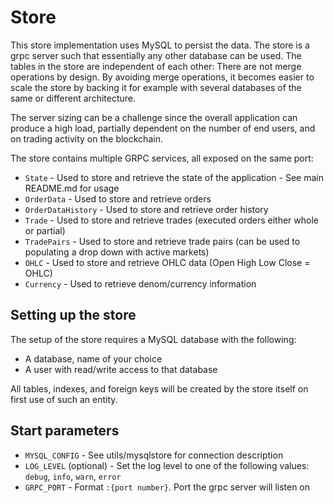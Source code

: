 # Store

This store implementation uses MySQL to persist the data. The store is a grpc server such that essentially any other database can be used.
The tables in the store are independent of each other: There are not merge operations by design. By avoiding merge operations, it becomes easier to scale the store by backing it for example with several databases of the same or different architecture.

The server sizing can be a challenge since the overall application can produce a high load, partially dependent on the number of end users, and on trading activity on the blockchain.

The store contains multiple GRPC services, all exposed on the same port:

- `State` - Used to store and retrieve the state of the application - See main README.md for usage
- `OrderData` - Used to store and retrieve orders
- `OrderDataHistory` - Used to store and retrieve order history
- `Trade` - Used to store and retrieve trades (executed orders either whole or partial)
- `TradePairs` - Used to store and retrieve trade pairs (can be used to populating a drop down with active markets)
- `OHLC` - Used to store and retrieve OHLC data (Open High Low Close = OHLC)
- `Currency` - Used to retrieve denom/currency information

## Setting up the store

The setup of the store requires a MySQL database with the following:

- A database, name of your choice
- A user with read/write access to that database

All tables, indexes, and foreign keys will be created by the store itself on first use of such an entity.

## Start parameters

- `MYSQL_CONFIG` - See utils/mysqlstore for connection description
- `LOG_LEVEL` (optional) - Set the log level to one of the following values: `debug`, `info`, `warn`, `error`
- `GRPC_PORT` - Format `:{port number}`. Port the grpc server will listen on